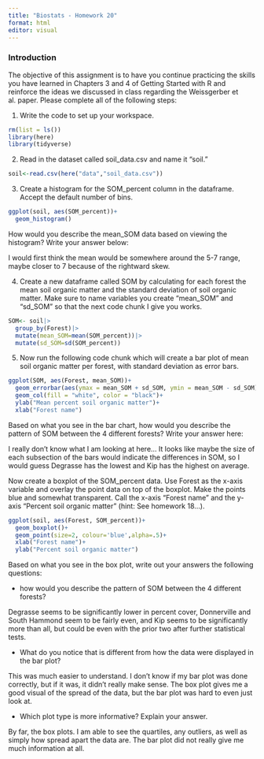 ```yaml
---
title: "Biostats - Homework 20"
format: html
editor: visual
---
```


### Introduction

The objective of this assignment is to have you continue practicing the skills you have learned in Chapters 3 and 4 of Getting Started with R and reinforce the ideas we discussed in class regarding the Weissgerber et al. paper. Please complete all of the following steps:

1.  Write the code to set up your workspace.

```r
rm(list = ls())
library(here)
library(tidyverse)
```

2.  Read in the dataset called soil_data.csv and name it "soil."

```r
soil<-read.csv(here("data","soil_data.csv"))
```

3.  Create a histogram for the SOM_percent column in the dataframe. Accept the default number of bins.

```r
ggplot(soil, aes(SOM_percent))+
  geom_histogram()
```

How would you describe the mean_SOM data based on viewing the histogram? Write your answer below:

I would first think the mean would be somewhere around the 5-7 range, maybe closer to 7 because of the rightward skew.

4.  Create a new dataframe called SOM by calculating for each forest the mean soil organic matter and the standard deviation of soil organic matter. Make sure to name variables you create "mean_SOM" and "sd_SOM" so that the next code chunk I give you works.

```r
SOM<- soil|>
  group_by(Forest)|>
  mutate(mean_SOM=mean(SOM_percent))|>
  mutate(sd_SOM=sd(SOM_percent))
```

5.  Now run the following code chunk which will create a bar plot of mean soil organic matter per forest, with standard deviation as error bars.

```r
ggplot(SOM, aes(Forest, mean_SOM))+
  geom_errorbar(aes(ymax = mean_SOM + sd_SOM, ymin = mean_SOM - sd_SOM), width = 0.2)+
  geom_col(fill = "white", color = "black")+
  ylab("Mean percent soil organic matter")+
  xlab("Forest name")
```

Based on what you see in the bar chart, how would you describe the pattern of SOM between the 4 different forests? Write your answer here:

I really don't know what I am looking at here... It looks like maybe the size of each subsection of the bars would indicate the differences in SOM, so I would guess Degrasse has the lowest and Kip has the highest on average.

Now create a boxplot of the SOM_percent data. Use Forest as the x-axis variable and overlay the point data on top of the boxplot. Make the points blue and somewhat transparent. Call the x-axis "Forest name" and the y-axis "Percent soil organic matter" (hint: See homework 18...).

```r
ggplot(soil, aes(Forest, SOM_percent))+
  geom_boxplot()+
  geom_point(size=2, colour='blue',alpha=.5)+
  xlab("Forest name")+
  ylab("Percent soil organic matter")

```

Based on what you see in the box plot, write out your answers the following questions:

-   how would you describe the pattern of SOM between the 4 different forests?

Degrasse seems to be significantly lower in percent cover, Donnerville and South Hammond seem to be fairly even, and Kip seems to be significantly more than all, but could be even with the prior two after further statistical tests.

-   What do you notice that is different from how the data were displayed in the bar plot?

This was much easier to understand. I don't know if my bar plot was done correctly, but if it was, it didn't really make sense. The box plot gives me a good visual of the spread of the data, but the bar plot was hard to even just look at.

-   Which plot type is more informative? Explain your answer.

By far, the box plots. I am able to see the quartiles, any outliers, as well as simply how spread apart the data are. The bar plot did not really give me much information at all.
